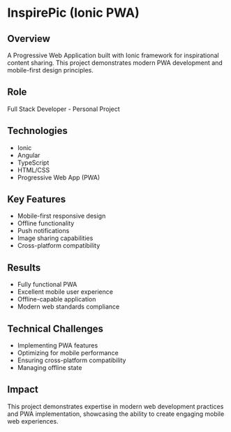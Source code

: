 # InspirePic (Ionic PWA)

## Overview

A Progressive Web Application built with Ionic framework for inspirational content sharing. This project demonstrates modern PWA development and mobile-first design principles.

## Role

Full Stack Developer - Personal Project

## Technologies

- Ionic
- Angular
- TypeScript
- HTML/CSS
- Progressive Web App (PWA)

## Key Features

- Mobile-first responsive design
- Offline functionality
- Push notifications
- Image sharing capabilities
- Cross-platform compatibility

## Results

- Fully functional PWA
- Excellent mobile user experience
- Offline-capable application
- Modern web standards compliance

## Technical Challenges

- Implementing PWA features
- Optimizing for mobile performance
- Ensuring cross-platform compatibility
- Managing offline state

## Impact

This project demonstrates expertise in modern web development practices and PWA implementation, showcasing the ability to create engaging mobile web experiences.
